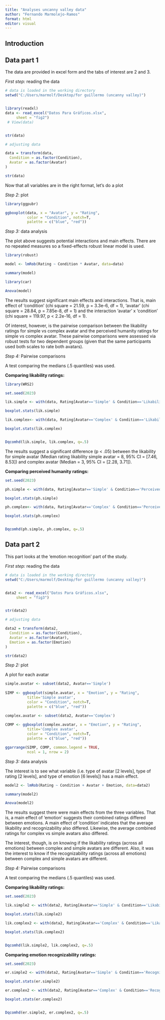 ```yaml
---
title: "Analyses uncanny valley data"
author: "Fernando Marmolejo-Ramos"
format: html
editor: visual
---
```


## Introduction

## Data part 1

The data are provided in excel form and the tabs of interest are 2 and 3.

*First step:* reading the data

```r
# data is loaded in the working directory
setwd("C:/Users/marmolf/Desktop/for guillermo (uncanny valley)")


library(readxl)
data <- read_excel("Datos Para Gráficos.xlsx", 
     sheet = "fig2")
 # View(data)


str(data)

# adjusting data

data = transform(data,
  Condition = as.factor(Condition),
  Avatar = as.factor(Avatar)
)

str(data)
```

Now that all variables are in the right format, let's do a plot

*Step 2*: plot

```r
library(ggpubr)

ggboxplot(data, x = "Avatar", y = "Rating", 
          color = "Condition", notch=T,
          palette = c("blue", "red"))
```

*Step 3:* data analysis

The plot above suggests potential interactions and main effects. There are no repeated measures so a fixed-effects robust linear model is used.

```r
library(robust)

model <- lmRob(Rating ~ Condition * Avatar, data=data)

summary(model)

library(car)

Anova(model)
```

The results suggest significant main effects and interactions. That is, main effect of 'condition' (chi square = 21.59, p = 3.3e-6, df = 1), 'avatar' (chi square = 28.84, p = 7.85e-8, df = 1) and the interaction 'avatar' x 'condition' (chi square = 119.97, p \< 2.2e-16, df = 1).

Of interest, however, is the pairwise comparison between the likability ratings for simple vs complex avatar and the perceived humanity ratings for simple vs complex avatar. These pairwise comparisons were assessed via robust tests for two dependent groups (given that the same participants used both scales to rate both avatars).

*Step 4:* Pairwise comparisons

A test comparing the medians (.5 quantiles) was used.

**Comparing likability ratings:**

```r
library(WRS2)

set.seed(2023)

lik.simple <- with(data, Rating[Avatar=='Simple' & Condition=='Likability'])

boxplot.stats(lik.simple)

lik.complex<- with(data, Rating[Avatar=='Complex' & Condition=='Likability'])

boxplot.stats(lik.complex)


Dqcomhd(lik.simple, lik.complex, q=.5)

```

The results suggest a significant difference (p \< .05) between the likability for simple avatar (Median rating likability simple avatar = 8, 95% CI = \[7.46, 8.53\]) and complex avatar (Median = 3, 95% CI = \[2.28, 3.71\]).

**Comparing perceived humanity ratings:**

```r
set.seed(2023)

ph.simple <- with(data, Rating[Avatar=='Simple' & Condition=='Perceived Humanity'])

boxplot.stats(ph.simple)

ph.complex<- with(data, Rating[Avatar=='Complex' & Condition=='Perceived Humanity'])

boxplot.stats(ph.complex)


Dqcomhd(ph.simple, ph.complex, q=.5)
```

## Data part 2

This part looks at the 'emotion recognition' part of the study.

*First step:* reading the data

```r
# data is loaded in the working directory
setwd("C:/Users/marmolf/Desktop/for guillermo (uncanny valley)")


data2 <- read_excel("Datos Para Gráficos.xlsx", 
     sheet = "fig3")


str(data2)

# adjusting data

data2 = transform(data2,
  Condition = as.factor(Condition),
  Avatar = as.factor(Avatar),
  Emotion = as.factor(Emotion)
)

str(data2)
```

*Step 2:* plot

A plot for each avatar

```r

simple.avatar <- subset(data2, Avatar=='Simple')
  
SIMP <- ggboxplot(simple.avatar, x = "Emotion", y = "Rating", 
          title='Simple avatar',
          color = "Condition", notch=T,
          palette = c("blue", "red"))

complex.avatar <- subset(data2, Avatar=='Complex')
  
COMP <- ggboxplot(complex.avatar, x = "Emotion", y = "Rating", 
          title='Complex avatar',
          color = "Condition", notch=T,
          palette = c("blue", "red"))

ggarrange(SIMP, COMP, common.legend = TRUE,
          ncol = 1, nrow = 2)

```

*Step 3:* data analysis

The interest is to see what variable (i.e. type of avatar \[2 levels\], type of rating \[2 levels\], and type of emotion \[6 levels\]) has a main effect.

```r

model2 <- lmRob(Rating ~ Condition + Avatar + Emotion, data=data2)

summary(model2)

Anova(model2)
```

The results suggest there were main effects from the three variables. That is, a main effect of 'emotion' suggests their combined ratings differed between emotions. A main effect of 'condition' indicates that the average likability and recognizability also differed. Likewise, the average combined ratings for complex vs simple avatars also differed.

The interest, though, is on knowing if the likability ratings (across all emotions) between complex and simple avatars are different. Also, it was the interest to know if the recognizability ratings (across all emotions) between complex and simple avatars are different.

*Step 4:* Pairwise comparisons

A test comparing the medians (.5 quantiles) was used.

**Comparing likability ratings:**

```r

set.seed(2023)

lik.simple2 <- with(data2, Rating[Avatar=='Simple' & Condition=='Likability'])

boxplot.stats(lik.simple2)

lik.complex2 <- with(data2, Rating[Avatar=='Complex' & Condition=='Likability'])

boxplot.stats(lik.complex2)


Dqcomhd(lik.simple2, lik.complex2, q=.5)
```

**Comparing emotion recognizability ratings:**

```r
set.seed(2023)

er.simple2 <- with(data2, Rating[Avatar=='Simple' & Condition=='Recognizability'])

boxplot.stats(er.simple2)

er.complex2 <- with(data2, Rating[Avatar=='Complex' & Condition=='Recognizability'])

boxplot.stats(er.complex2)


Dqcomhd(er.simple2, er.complex2, q=.5)
```
